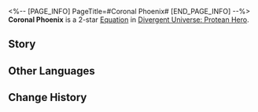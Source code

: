<%-- [PAGE_INFO]
PageTitle=#Coronal Phoenix#
[END_PAGE_INFO] --%>
{{Equation Infobox
|period   = Protean Hero
|rarity   = 2
|path1    = Destruction*4
|path2    = Propagation*2
|effect   = Increases "{{Trait|Blazar}}" Charging Efficiency by {{Color|h|50%}}. When "{{Trait|Butterfly Soul}}" state is active, using Basic ATK/Skills to perform attacks deals {{Color|h|100%}} "{{Trait|Blazar}}" DMG to the target.
|mentions = Aquila
}}
'''Coronal Phoenix''' is a 2-star [[Divergent Universe: Protean Hero/Equatoins|Equation]] in [[Divergent Universe: Protean Hero]].

==Story==
{{Description|You evil birds, the plague of the skies.<br />You steal Aquila's radiant glory and wreak havoc on all living beings,<br />Devouring wheat fields and invading city-states.<br />Unbreakable by swords and impervious to arrows,<br />Only the boiling golden blood of the Chrysos Heir can consume you.<br />Yet, as soon as new seeds are planted, you rise again with relentless ferocity.<br />Upon you, I cast the darkest curse.<br />May you suffer hunger, ending up devouring one another.<br />May your wings snap and crash you into the dirt.<br />May your entire clan fall, leaving no feather nor trace alive.<br />As for me, I vow to ascend as an eagle in the sky,<br />Crushing you under my golden claws.<br />No, it doesn't end with me &mdash; my descendants shall all become eagles,<br />crushingontinuing the eternal hunt, from one generation to the next.}}
<!--
==Gameplay Notes==
* 
-->
==Other Languages==
{{Other Languages
|en   = Coronal Phoenix
|zhs  = 日冕不死鸟
|zht  = 日冕不死鳥
|ja   = コロナフェニックス
|ko   = 백광의 불사조
|es   = Fénix coronado
|fr   = Phénix de la couronne solaire
|ru   = Феникс солнечной короны
|th   = นกอมตะอาบสุริยัน
|vi   = Hào Quang Chim Bất Tử
|de   = Phönix aus der Sonnenkorona
|id   = Coronal Phoenix
|pt   = Fênix Coronal
}}

==Change History==
{{Change History|3.1}}